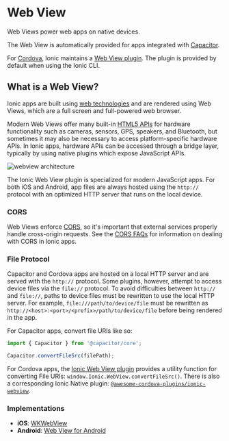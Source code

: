 # Web View

Web Views power web apps on native devices.

The Web View is automatically provided for apps integrated with [Capacitor](../reference/glossary.mdx#capacitor).

For [Cordova](../reference/glossary.mdx#cordova), Ionic maintains a <a href="https://github.com/ionic-team/cordova-plugin-ionic-webview" target="_blank">Web View plugin</a>. The plugin is provided by default when using the Ionic CLI.

## What is a Web View?

Ionic apps are built using [web technologies](../reference/glossary.mdx#web-standards) and are rendered using Web Views, which are a full screen and full-powered web browser.

Modern Web Views offer many built-in <a href="https://whatwebcando.today" target="_blank">HTML5 APIs</a> for hardware functionality such as cameras, sensors, GPS, speakers, and Bluetooth, but sometimes it may also be necessary to access platform-specific hardware APIs. In Ionic apps, hardware APIs can be accessed through a bridge layer, typically by using native plugins which expose JavaScript APIs.

![webview architecture](/img/building/webview-architecture.png)

The Ionic Web View plugin is specialized for modern JavaScript apps. For both iOS and Android, app files are always hosted using the `http://` protocol with an optimized HTTP server that runs on the local device.

### CORS

Web Views enforce [CORS](../reference/glossary.mdx#cors), so it's important that external services properly handle cross-origin requests. See the [CORS FAQs](../troubleshooting/cors.mdx) for information on dealing with CORS in Ionic apps.

### File Protocol

Capacitor and Cordova apps are hosted on a local HTTP server and are served with the `http://` protocol. Some plugins, however, attempt to access device files via the `file://` protocol. To avoid difficulties between `http://` and `file://`, paths to device files must be rewritten to use the local HTTP server. For example, `file:///path/to/device/file` must be rewritten as `http://<host>:<port>/<prefix>/path/to/device/file` before being rendered in the app.

For Capacitor apps, convert file URIs like so:

```javascript
import { Capacitor } from '@capacitor/core';

Capacitor.convertFileSrc(filePath);
```

For Cordova apps, the [Ionic Web View plugin](https://github.com/ionic-team/cordova-plugin-ionic-webview) provides a utility function for converting File URIs: `window.Ionic.WebView.convertFileSrc()`. There is also a corresponding Ionic Native plugin: [`@awesome-cordova-plugins/ionic-webview`](../native/ionic-webview.md).

### Implementations

- **iOS**: <a href="https://developer.apple.com/documentation/webkit/wkwebview" target="_blank">WKWebView</a>
- **Android**: <a href="https://developer.chrome.com/multidevice/webview/overview" target="_blank">Web View for Android</a>
